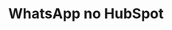 ---
title: "WhatsApp no HubSpot"
description: "Este guia mostra como instalar o Treble no HubSpot."
--- 